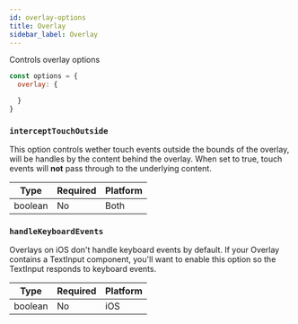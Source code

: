 ```yaml
---
id: overlay-options
title: Overlay
sidebar_label: Overlay
---
```


Controls overlay options

```js
const options = {
  overlay: {

  }
}
```

### `interceptTouchOutside`
This option controls wether touch events outside the bounds of the overlay, will be handles by the content behind the overlay. When set to true, touch events will **not** pass through to the underlying content.

| Type  | Required | Platform |
| ----- | -------- | -------- |
| boolean | No       | Both     |

### `handleKeyboardEvents`
Overlays on iOS don't handle keyboard events by default. If your Overlay contains a TextInput component, you'll want to enable this option so the TextInput responds to keyboard events.

| Type   | Required | Platform |
| ------ | -------- | -------- |
| boolean | No       | iOS     |